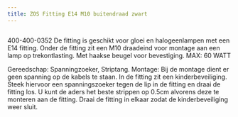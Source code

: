 ```yaml
---
title: ZOS Fitting E14 M10 buitendraad zwart
---
```



<Image src={imageProduct} width={imageProduct.width} alt="" />


400-400-0352
De fitting is geschikt voor gloei en halogeenlampen met een E14 fitting. Onder de fitting zit een M10 draadeind voor montage aan een lamp op trekontlasting.
Met haakse beugel voor bevestiging.
MAX: 60 WATT


Gereedschap: Spanningzoeker, Striptang.
Montage: Bij de montage dient er geen spanning op de kabels te staan.
In de fitting zit een kinderbeveiliging. Steek hiervoor een spanningszoeker tegen de lip in de fitting en draai de fitting los.
U kunt de aders het beste strippen op 0.5cm alvorens deze te monteren aan de fitting. Draai de fitting in elkaar zodat de kinderbeveiliging weer sluit.

